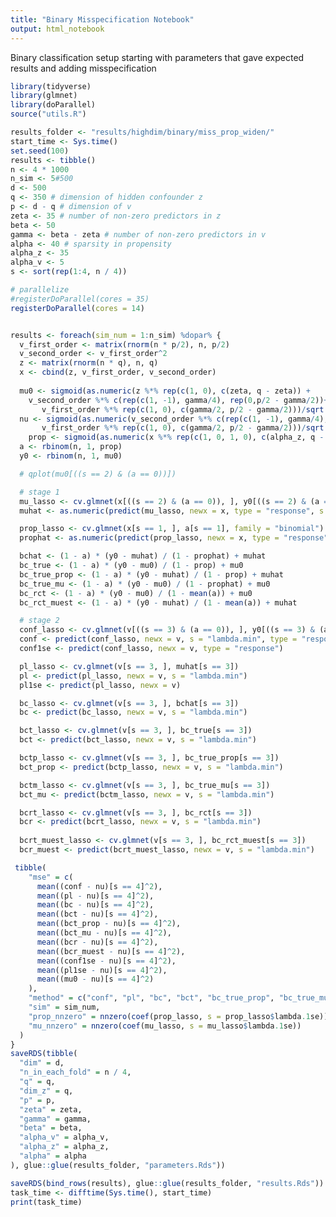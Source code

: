 ```yaml
---
title: "Binary Misspecification Notebook"
output: html_notebook
---
```


Binary classification setup starting with parameters that gave expected results and adding misspecification
```r
library(tidyverse)
library(glmnet)
library(doParallel)
source("utils.R")

results_folder <- "results/highdim/binary/miss_prop_widen/"
start_time <- Sys.time()
set.seed(100)
results <- tibble()
n <- 4 * 1000
n_sim <- 5#500
d <- 500
q <- 350 # dimension of hidden confounder z
p <- d - q # dimension of v
zeta <- 35 # number of non-zero predictors in z
beta <- 50
gamma <- beta - zeta # number of non-zero predictors in v
alpha <- 40 # sparsity in propensity
alpha_z <- 35
alpha_v <- 5
s <- sort(rep(1:4, n / 4))

# parallelize
#registerDoParallel(cores = 35)
registerDoParallel(cores = 14)


results <- foreach(sim_num = 1:n_sim) %dopar% {
  v_first_order <- matrix(rnorm(n * p/2), n, p/2)
  v_second_order <- v_first_order^2
  z <- matrix(rnorm(n * q), n, q)
  x <- cbind(z, v_first_order, v_second_order)
  
  mu0 <- sigmoid(as.numeric(z %*% rep(c(1, 0), c(zeta, q - zeta)) +
    v_second_order %*% c(rep(c(1, -1), gamma/4), rep(0,p/2 - gamma/2))+
       v_first_order %*% rep(c(1, 0), c(gamma/2, p/2 - gamma/2)))/sqrt(beta*0.01))
  nu <- sigmoid(as.numeric(v_second_order %*% c(rep(c(1, -1), gamma/4), rep(0,p/2 - gamma/2))+
       v_first_order %*% rep(c(1, 0), c(gamma/2, p/2 - gamma/2)))/sqrt(beta*0.01))
    prop <- sigmoid(as.numeric(x %*% rep(c(1, 0, 1, 0), c(alpha_z, q - alpha_z, alpha_v, p - alpha_v))) / sqrt(alpha))
  a <- rbinom(n, 1, prop)
  y0 <- rbinom(n, 1, mu0)

  # qplot(mu0[((s == 2) & (a == 0))])

  # stage 1
  mu_lasso <- cv.glmnet(x[((s == 2) & (a == 0)), ], y0[((s == 2) & (a == 0))], family = "binomial")
  muhat <- as.numeric(predict(mu_lasso, newx = x, type = "response", s = "lambda.min"))

  prop_lasso <- cv.glmnet(x[s == 1, ], a[s == 1], family = "binomial")
  prophat <- as.numeric(predict(prop_lasso, newx = x, type = "response", s = "lambda.min"))

  bchat <- (1 - a) * (y0 - muhat) / (1 - prophat) + muhat
  bc_true <- (1 - a) * (y0 - mu0) / (1 - prop) + mu0
  bc_true_prop <- (1 - a) * (y0 - muhat) / (1 - prop) + muhat
  bc_true_mu <- (1 - a) * (y0 - mu0) / (1 - prophat) + mu0
  bc_rct <- (1 - a) * (y0 - mu0) / (1 - mean(a)) + mu0
  bc_rct_muest <- (1 - a) * (y0 - muhat) / (1 - mean(a)) + muhat

  # stage 2
  conf_lasso <- cv.glmnet(v[((s == 3) & (a == 0)), ], y0[((s == 3) & (a == 0))], family = "binomial")
  conf <- predict(conf_lasso, newx = v, s = "lambda.min", type = "response")
  conf1se <- predict(conf_lasso, newx = v, type = "response")

  pl_lasso <- cv.glmnet(v[s == 3, ], muhat[s == 3])
  pl <- predict(pl_lasso, newx = v, s = "lambda.min")
  pl1se <- predict(pl_lasso, newx = v)

  bc_lasso <- cv.glmnet(v[s == 3, ], bchat[s == 3])
  bc <- predict(bc_lasso, newx = v, s = "lambda.min")

  bct_lasso <- cv.glmnet(v[s == 3, ], bc_true[s == 3])
  bct <- predict(bct_lasso, newx = v, s = "lambda.min")

  bctp_lasso <- cv.glmnet(v[s == 3, ], bc_true_prop[s == 3])
  bct_prop <- predict(bctp_lasso, newx = v, s = "lambda.min")

  bctm_lasso <- cv.glmnet(v[s == 3, ], bc_true_mu[s == 3])
  bct_mu <- predict(bctm_lasso, newx = v, s = "lambda.min")

  bcrt_lasso <- cv.glmnet(v[s == 3, ], bc_rct[s == 3])
  bcr <- predict(bcrt_lasso, newx = v, s = "lambda.min")
  
  bcrt_muest_lasso <- cv.glmnet(v[s == 3, ], bc_rct_muest[s == 3])
  bcr_muest <- predict(bcrt_muest_lasso, newx = v, s = "lambda.min")

 tibble(
    "mse" = c(
      mean((conf - nu)[s == 4]^2),
      mean((pl - nu)[s == 4]^2),
      mean((bc - nu)[s == 4]^2),
      mean((bct - nu)[s == 4]^2),
      mean((bct_prop - nu)[s == 4]^2),
      mean((bct_mu - nu)[s == 4]^2),
      mean((bcr - nu)[s == 4]^2),
      mean((bcr_muest - nu)[s == 4]^2),
      mean((conf1se - nu)[s == 4]^2),
      mean((pl1se - nu)[s == 4]^2),
      mean((mu0 - nu)[s == 4]^2)
    ),
    "method" = c("conf", "pl", "bc", "bct", "bc_true_prop", "bc_true_mu", "bc_rt_true_mu", "bc_rt_muest", "conf1se", "pl1se", "regression_diff"),
    "sim" = sim_num,
    "prop_nnzero" = nnzero(coef(prop_lasso, s = prop_lasso$lambda.1se)),
    "mu_nnzero" = nnzero(coef(mu_lasso, s = mu_lasso$lambda.1se))
  )
}
saveRDS(tibble(
  "dim" = d,
  "n_in_each_fold" = n / 4,
  "q" = q,
  "dim_z" = q,
  "p" = p,
  "zeta" = zeta,
  "gamma" = gamma,
  "beta" = beta,
  "alpha_v" = alpha_v,
  "alpha_z" = alpha_z,
  "alpha" = alpha
), glue::glue(results_folder, "parameters.Rds"))

saveRDS(bind_rows(results), glue::glue(results_folder, "results.Rds"))
task_time <- difftime(Sys.time(), start_time)
print(task_time)
```
